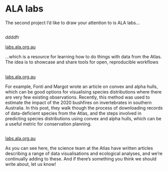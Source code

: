 # ALA labs {#labs .labs-breaks data-menu-title="ALA Labs" background-color="#465106"}

::: {.notes}
The second project I'd like to draw your attention to is ALA labs...
:::



##  {#labs-site data-menu-title="Labs Site"}

ddddfr
<!--- ![](images/ala_labs.png){fig-align="center"} --->

::: footer
[labs.ala.org.au](https://labs.ala.org.au)
:::

::: {.notes}
...which is a resource for learning how to do things with data from the Atlas. The idea is to showcase and share tools for open, reproducible workflows 
:::



##  {#hulls data-menu-title="Convex & Alpha Hulls"}
<!--- ![](videos/alpha-hulls.mov){fig-align="center"} --->

::: footer
[labs.ala.org.au](https://labs.ala.org.au)
:::

::: {.notes}
For example, Fonti and Margot wrote an article on convex and alpha hulls, which can be good options for visualising species distributions where there are very few existing observations. Recently, this method was used to estimate the impact of the 2020 bushfires on invertebrates in southern Australia. In this post, they walk though the process of downloading records of data-deficient species from the Atlas, and the steps involved in predicting species distributions using convex and alpha hulls, which can be a useful metric for conservation planning.
:::



##  {#labs-posts data-menu-title="Labs Posts"}

<!---![](videos/labs-posts.mov){fig-align="center"} --->

::: footer
[labs.ala.org.au](https://labs.ala.org.au)
:::

::: {.notes}
As you can see here, the science team at the Atlas have written articles describing a range of data visualisations and ecological analyses, and we're continually adding to these. And if there's something you think we should write about, let us know!
:::